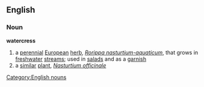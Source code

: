 ==English==
===Noun===
'''watercress'''
#a [[perennial]] [[European]] [[herb]], ''[[Rorippa nasturtium-aquaticum]]'', that grows in [[freshwater]] [[stream]]s; used in [[salad]]s and as a [[garnish]]
#a [[similar]] [[plant]], ''[[Nasturtium officinale]]''
[[Category:English nouns]]